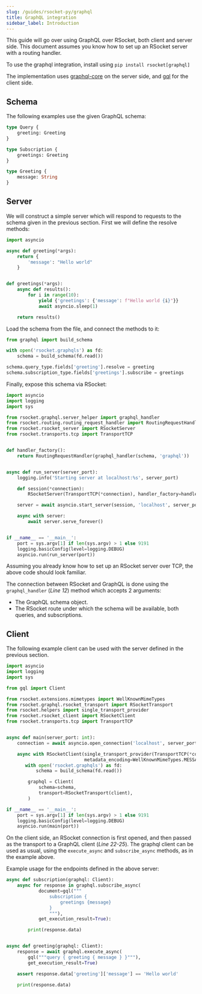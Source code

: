 ```yaml
---
slug: /guides/rsocket-py/graphql
title: GraphQL integration
sidebar_label: Introduction
---
```


This guide will go over using GraphQL over RSocket, both client and server side.
This document assumes you know how to set up an RSocket server with a routing handler.

To use the graphql integration, install using `pip install rsocket[graphql]`

The implementation uses [graphql-core](https://pypi.org/project/graphql-core/) on the server side, and [gql](https://pypi.org/project/gql/) for the client side.

## Schema

The following examples use the given GraphQL schema:

```graphql
type Query {
    greeting: Greeting
}

type Subscription {
    greetings: Greeting
}

type Greeting {
    message: String
}
```

## Server

We will construct a simple server which will respond to requests to the schema given in the previous section.
First we will define the resolve methods:

```py
import asyncio

async def greeting(*args):
    return {
        'message': "Hello world"
    }


def greetings(*args):
    async def results():
        for i in range(10):
            yield {'greetings': {'message': f"Hello world {i}"}}
            await asyncio.sleep(1)

    return results()
```

Load the schema from the file, and connect the methods to it:

```py
from graphql import build_schema

with open('rsocket.graphqls') as fd:
    schema = build_schema(fd.read())

schema.query_type.fields['greeting'].resolve = greeting
schema.subscription_type.fields['greetings'].subscribe = greetings
```

Finally, expose this schema via RSocket:

```py
import asyncio
import logging
import sys

from rsocket.graphql.server_helper import graphql_handler
from rsocket.routing.routing_request_handler import RoutingRequestHandler
from rsocket.rsocket_server import RSocketServer
from rsocket.transports.tcp import TransportTCP


def handler_factory():
    return RoutingRequestHandler(graphql_handler(schema, 'graphql'))


async def run_server(server_port):
    logging.info('Starting server at localhost:%s', server_port)

    def session(*connection):
        RSocketServer(TransportTCP(*connection), handler_factory=handler_factory)

    server = await asyncio.start_server(session, 'localhost', server_port)

    async with server:
        await server.serve_forever()


if __name__ == '__main__':
    port = sys.argv[1] if len(sys.argv) > 1 else 9191
    logging.basicConfig(level=logging.DEBUG)
    asyncio.run(run_server(port))
```

Assuming you already know how to set up an RSocket server over TCP, the above code should look familiar.

The connection between RSocket and GraphQL is done using the `graphql_handler` (*Line 12*) method which accepts 2 arguments:
- The GraphQL schema object.
- The RSocket route under which the schema will be available, both queries, and subscriptions.

## Client

The following example client can be used with the server defined in the previous section.

```py
import asyncio
import logging
import sys

from gql import Client

from rsocket.extensions.mimetypes import WellKnownMimeTypes
from rsocket.graphql.rsocket_transport import RSocketTransport
from rsocket.helpers import single_transport_provider
from rsocket.rsocket_client import RSocketClient
from rsocket.transports.tcp import TransportTCP


async def main(server_port: int):
    connection = await asyncio.open_connection('localhost', server_port)

    async with RSocketClient(single_transport_provider(TransportTCP(*connection)),
                             metadata_encoding=WellKnownMimeTypes.MESSAGE_RSOCKET_COMPOSITE_METADATA) as client:
       with open('rsocket.graphqls') as fd:
           schema = build_schema(fd.read())

        graphql = Client(
            schema=schema,
            transport=RSocketTransport(client),
        )

if __name__ == '__main__':
    port = sys.argv[1] if len(sys.argv) > 1 else 9191
    logging.basicConfig(level=logging.DEBUG)
    asyncio.run(main(port))
```

On the client side, an RSocket connection is first opened, and then passed as the transport to a GraphQL client (*Line 22-25*).
The graphql client can be used as usual, using the `execute_async` and `subscribe_async` methods, as in the example above.

Example usage for the endpoints defined in the above server:

```py
async def subscription(graphql: Client):
    async for response in graphql.subscribe_async(
            document=gql("""
                subscription {
                    greetings {message}
                }
                """),
            get_execution_result=True):

        print(response.data)


async def greeting(graphql: Client):
    response = await graphql.execute_async(
        gql("""query { greeting { message } }"""),
        get_execution_result=True)

    assert response.data['greeting']['message'] == 'Hello world'

    print(response.data)
```

